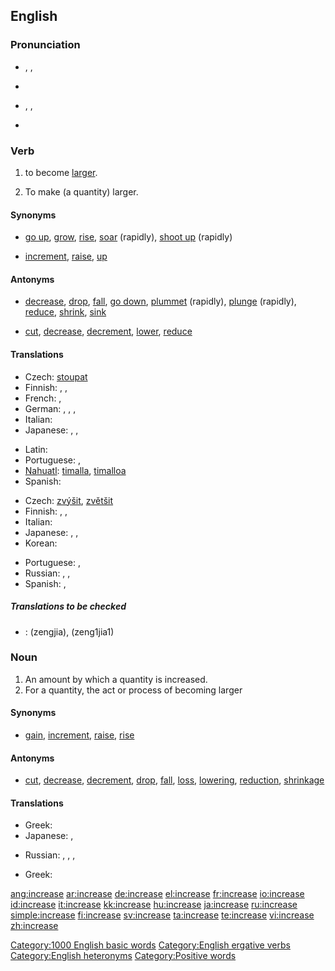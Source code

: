 ==English==

===Pronunciation===
*{{sense|verb}} {{enPR|ĭnkrēs’}}, {{IPA|/ɪnˈkriːs/}}, {{SAMPA|/In"kri:s/}}
*{{audio|en-us-increase-verb.ogg|Audio (US)}}
*{{sense|noun}} {{enPR|ĭn'krēs}}, {{IPA|/ˈɪnkriːs/}}, {{SAMPA|/"Inkri:s/}}
*{{audio|en-us-increase-noun.ogg|Audio (US)}}
*:{{rhymes|iːs}}

===Verb===
{{en-verb|increas|ing}}

# {{intransitive|of a quantity}} to become [[large]]r.
# {{transitive}} To make (a quantity) larger.

====Synonyms====
*{{sense|become larger}} [[go up]], [[grow]], [[rise]], [[soar]] (rapidly), [[shoot up]] (rapidly)
*{{sense|make larger}} [[increment]], [[raise]], {{qualifier|informal}} [[up]]

====Antonyms====
*{{sense|become larger}} [[decrease]], [[drop]], [[fall]], [[go down]], [[plummet]] (rapidly), [[plunge]] (rapidly), [[reduce]], [[shrink]], [[sink]]
*{{sense|make larger}} [[cut]], [[decrease]], [[decrement]], [[lower]], [[reduce]]

====Translations====
{{trans-top|become larger}}
*Czech: [[stoupat]]
*Finnish: {{t+|fi|kasvaa}}, {{t|fi|lisääntyä}}, {{t-|fi|suurentua}}
*French: {{t+|fr|augmenter}}, {{t+|fr|croître}}
*German: {{t+|de|wachsen|alt=(an)-wachsen}}, {{t|de|sich vergrößern}}, {{t|de|steigern}}, {{t|de|erhöhen}}
*Italian: {{t+|it|aumentare}}
*Japanese: {{t|ja|増える|tr=fueru|sc=Jpan}}, {{t|ja|増加する|tr=zōka suru|sc=Jpan}}, {{t|ja|増大する|tr=zōdai suru|sc=Jpan}}
{{trans-mid}}
*Latin: {{t-|la|augere}} <!-- shouldn't [[augere]] move to [[augero]]? -->
*Portuguese: {{t+|pt|aumentar}}, {{t|pt|acrescentar}}
*[[Nahuatl]]: [[timalla]], [[timalloa]]
*Spanish: {{t+|es|aumentar}}
{{trans-bottom}}

{{trans-top|make larger}}
*Czech: [[zvýšit]], [[zvětšit]]
*Finnish: {{t+|fi|kasvattaa}}, {{t+|fi|lisätä}}, {{t-|fi|suurentaa}}
*Italian: {{t+|it|aumentare}}
*Japanese: {{t|ja|増える|tr=fueru|sc=Jpan}}, {{t|ja|増加する|tr=zōka suru|sc=Jpan}}, {{t|ja|増大する|tr=zōdai suru|sc=Jpan}}
*Korean: {{t|ko|증가시키다|tr=jeunggasikida|sc=Hang}}
{{trans-mid}}
*Portuguese: {{t+|pt|aumentar}}, {{t|pt|progredir}}
*Russian: {{t|ru|увеличивать|tr=uv'elíčivat'|sc=Cyrl}}, {{t|ru|увеличить|tr=uv'elíčit'|sc=Cyrl}}, {{t|ru|наращивать|tr=narášivat'|sc=Cyrl}} {{t|ru|нарастить|tr=narastít'|sc=Cyrl}}
*Spanish: {{t+|es|aumentar}}, {{t+|es|subir}}
{{trans-bottom}}

=====Translations to be checked=====
<!--Remove this section once all of the translations below have been moved into the tables above.-->
{{checktrans}}

*{{ttbc|Chinese}}: <!--proper Chinese script required-->(zengjia), (zeng1jia1)

===Noun===
{{en-noun}}

# An amount by which a quantity is increased.
# For a quantity, the act or process of becoming larger

====Synonyms====
*{{sense|amount by which a quantity is increased}} [[gain]], [[increment]], {{qualifier|US, said of pay}} [[raise]], [[rise]]

====Antonyms====
*{{sense|amount by which a quantity is increased}} [[cut]], [[decrease]], [[decrement]], [[drop]], [[fall]], [[loss]], [[lowering]], [[reduction]], [[shrinkage]]

====Translations====
{{trans-top|increased amount}}
*Greek: {{t|el|αύξηση|f|tr=áfxisi|sc=Grek}}
*Japanese: {{t|ja|増加|tr=zōka|sc=Jpan}}, {{t|ja|増大|tr=zōdai|sc=Jpan}}
{{trans-mid}}
*Russian: {{t|ru|увеличиваться|tr=uv'elíčivat's'a|sc=Cyrl}}, {{t|ru|увеличиться|tr=uv'elíčit's'a|sc=Cyrl}}, {{t|ru|возрастать|tr=vozrastát'|sc=Cyrl}}, {{t|ru|возрасти|tr=vozrastí|sc=Cyrl}}
{{trans-bottom}}

{{trans-top|act of becoming larger}}
*Greek: {{t|el|αύξηση|f|tr=áfxisi}}
{{trans-mid}}
{{trans-bottom}}

[[Category:1000 English basic words]]
[[Category:English ergative verbs]]
[[Category:English heteronyms]]
[[Category:Positive words]]

[[ang:increase]]
[[ar:increase]]
[[de:increase]]
[[el:increase]]
[[fr:increase]]
[[io:increase]]
[[id:increase]]
[[it:increase]]
[[kk:increase]]
[[hu:increase]]
[[ja:increase]]
[[ru:increase]]
[[simple:increase]]
[[fi:increase]]
[[sv:increase]]
[[ta:increase]]
[[te:increase]]
[[vi:increase]]
[[zh:increase]]